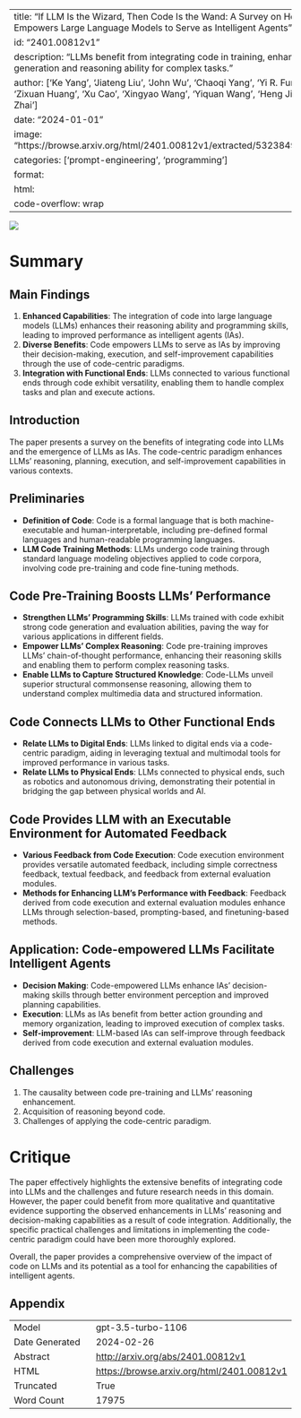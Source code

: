 
---
title: "If LLM Is the Wizard, Then Code Is the Wand: A Survey on How Code Empowers Large Language Models to Serve as Intelligent Agents"
id: "2401.00812v1"
description: "LLMs benefit from integrating code in training, enhancing code generation and reasoning ability for complex tasks."
author: ['Ke Yang', 'Jiateng Liu', 'John Wu', 'Chaoqi Yang', 'Yi R. Fung', 'Sha Li', 'Zixuan Huang', 'Xu Cao', 'Xingyao Wang', 'Yiquan Wang', 'Heng Ji', 'Chengxiang Zhai']
date: "2024-01-01"
image: "https://browse.arxiv.org/html/2401.00812v1/extracted/5323849/Images/1.png"
categories: ['prompt-engineering', 'programming']
format:
  html:
    code-overflow: wrap
---

![](https://browse.arxiv.org/html/2401.00812v1/extracted/5323849/Images/1.png)

# Summary

## Main Findings
1. **Enhanced Capabilities**: The integration of code into large language models (LLMs) enhances their reasoning ability and programming skills, leading to improved performance as intelligent agents (IAs).
2. **Diverse Benefits**: Code empowers LLMs to serve as IAs by improving their decision-making, execution, and self-improvement capabilities through the use of code-centric paradigms.
3. **Integration with Functional Ends**: LLMs connected to various functional ends through code exhibit versatility, enabling them to handle complex tasks and plan and execute actions.

## Introduction
The paper presents a survey on the benefits of integrating code into LLMs and the emergence of LLMs as IAs. The code-centric paradigm enhances LLMs' reasoning, planning, execution, and self-improvement capabilities in various contexts.

## Preliminaries
- **Definition of Code**: Code is a formal language that is both machine-executable and human-interpretable, including pre-defined formal languages and human-readable programming languages.
- **LLM Code Training Methods**: LLMs undergo code training through standard language modeling objectives applied to code corpora, involving code pre-training and code fine-tuning methods.

## Code Pre-Training Boosts LLMs’ Performance
- **Strengthen LLMs’ Programming Skills**: LLMs trained with code exhibit strong code generation and evaluation abilities, paving the way for various applications in different fields.
- **Empower LLMs’ Complex Reasoning**: Code pre-training improves LLMs' chain-of-thought performance, enhancing their reasoning skills and enabling them to perform complex reasoning tasks.
- **Enable LLMs to Capture Structured Knowledge**: Code-LLMs unveil superior structural commonsense reasoning, allowing them to understand complex multimedia data and structured information.

## Code Connects LLMs to Other Functional Ends
- **Relate LLMs to Digital Ends**: LLMs linked to digital ends via a code-centric paradigm, aiding in leveraging textual and multimodal tools for improved performance in various tasks.
- **Relate LLMs to Physical Ends**: LLMs connected to physical ends, such as robotics and autonomous driving, demonstrating their potential in bridging the gap between physical worlds and AI.

## Code Provides LLM with an Executable Environment for Automated Feedback
- **Various Feedback from Code Execution**: Code execution environment provides versatile automated feedback, including simple correctness feedback, textual feedback, and feedback from external evaluation modules.
- **Methods for Enhancing LLM’s Performance with Feedback**: Feedback derived from code execution and external evaluation modules enhance LLMs through selection-based, prompting-based, and finetuning-based methods.

## Application: Code-empowered LLMs Facilitate Intelligent Agents
- **Decision Making**: Code-empowered LLMs enhance IAs' decision-making skills through better environment perception and improved planning capabilities.
- **Execution**: LLMs as IAs benefit from better action grounding and memory organization, leading to improved execution of complex tasks.
- **Self-improvement**: LLM-based IAs can self-improve through feedback derived from code execution and external evaluation modules.

## Challenges
1. The causality between code pre-training and LLMs’ reasoning enhancement.
2. Acquisition of reasoning beyond code.
3. Challenges of applying the code-centric paradigm.

# Critique
The paper effectively highlights the extensive benefits of integrating code into LLMs and the challenges and future research needs in this domain. However, the paper could benefit from more qualitative and quantitative evidence supporting the observed enhancements in LLMs' reasoning and decision-making capabilities as a result of code integration. Additionally, the specific practical challenges and limitations in implementing the code-centric paradigm could have been more thoroughly explored.

Overall, the paper provides a comprehensive overview of the impact of code on LLMs and its potential as a tool for enhancing the capabilities of intelligent agents.

## Appendix

|          |          |
|----------|----------|
| Model     | gpt-3.5-turbo-1106       |
| Date Generated     | 2024-02-26       |
| Abstract | [http://arxiv.org/abs/2401.00812v1](http://arxiv.org/abs/2401.00812v1)        |
| HTML     | [https://browse.arxiv.org/html/2401.00812v1](https://browse.arxiv.org/html/2401.00812v1)       |
| Truncated       | True       |
| Word Count       | 17975       |